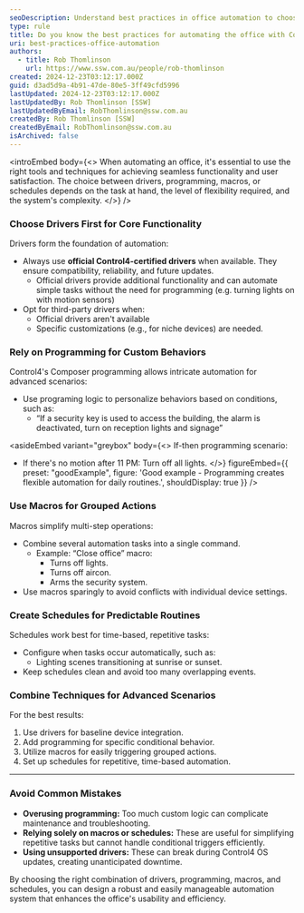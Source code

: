 ```yaml
---
seoDescription: Understand best practices in office automation to choose between drivers, programming, macros, and schedules for efficient Control4 systems.
type: rule
title: Do you know the best practices for automating the office with Control4?
uri: best-practices-office-automation
authors:
  - title: Rob Thomlinson
    url: https://www.ssw.com.au/people/rob-thomlinson
created: 2024-12-23T03:12:17.000Z
guid: d3ad5d9a-4b91-47de-80e5-3ff49cfd5996
lastUpdated: 2024-12-23T03:12:17.000Z
lastUpdatedBy: Rob Thomlinson [SSW]
lastUpdatedByEmail: RobThomlinson@ssw.com.au
createdBy: Rob Thomlinson [SSW]
createdByEmail: RobThomlinson@ssw.com.au
isArchived: false
---
```


<introEmbed
  body={<>
When automating an office, it's essential to use the right tools and techniques for achieving seamless functionality and user satisfaction. The choice between drivers, programming, macros, or schedules depends on the task at hand, the level of flexibility required, and the system's complexity.
  </>}
/>
### Choose Drivers First for Core Functionality

Drivers form the foundation of automation:
- Always use **official Control4-certified drivers** when available. They ensure compatibility, reliability, and future updates.
  - Official drivers provide additional functionality and can automate simple tasks without the need for programming (e.g. turning lights on with motion sensors)
- Opt for third-party drivers when:
  - Official drivers aren't available
  - Specific customizations (e.g., for niche devices) are needed.

### Rely on Programming for Custom Behaviors

Control4's Composer programming allows intricate automation for advanced scenarios:
- Use programing logic to personalize behaviors based on conditions, such as:
  - “If a security key is used to access the building, the alarm is deactivated, turn on reception lights and signage”

<asideEmbed
  variant="greybox"
  body={<>
    If-then programming scenario:
- If there's no motion after 11 PM: Turn off all lights.
  </>}
  figureEmbed={{
    preset: "goodExample",
    figure: 'Good example - Programming creates flexible automation for daily routines.',
    shouldDisplay: true
  }}
/>

### Use Macros for Grouped Actions

Macros simplify multi-step operations:
- Combine several automation tasks into a single command.
  - Example: “Close office” macro:
    - Turns off lights.
    - Turns off aircon.
    - Arms the security system.
- Use macros sparingly to avoid conflicts with individual device settings.

### Create Schedules for Predictable Routines

Schedules work best for time-based, repetitive tasks:
- Configure when tasks occur automatically, such as:
  - Lighting scenes transitioning at sunrise or sunset.
- Keep schedules clean and avoid too many overlapping events.

### Combine Techniques for Advanced Scenarios

For the best results:
1. Use drivers for baseline device integration.
2. Add programming for specific conditional behavior.
3. Utilize macros for easily triggering grouped actions.
4. Set up schedules for repetitive, time-based automation.

---

### Avoid Common Mistakes

- **Overusing programming:** Too much custom logic can complicate maintenance and troubleshooting.
- **Relying solely on macros or schedules:** These are useful for simplifying repetitive tasks but cannot handle conditional triggers efficiently.
- **Using unsupported drivers:** These can break during Control4 OS updates, creating unanticipated downtime.

By choosing the right combination of drivers, programming, macros, and schedules, you can design a robust and easily manageable automation system that enhances the office's usability and efficiency.
